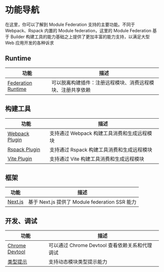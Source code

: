 # 功能导航

在这里，你可以了解到 Module Federation 支持的主要功能。不同于 Webpack、Rspack 内置的 Module federation，这里的 Module Federation 基于 Builder 构建工具的能力基础之上提供了更加丰富的能力支持，以满足大型 Web 应用开发的各种诉求

## Runtime

| 功能                                       | 描述                                                       |
| ------------------------------------------ | ---------------------------------------------------------- |
| [Federation Runtime](/guide/basic/runtime) | 可以脱离构建插件：注册远程模块、消费远程模块、注册共享依赖 |

## 构建工具

| 功能                                                              | 描述                                        |
| ----------------------------------------------------------------- | ------------------------------------------- |
| [Webpack Plugin](/zh/guide/basic/webpack)                         | 支持通过 Webpack 构建工具消费和生成远程模块 |
| [Rspack Plugin](/zh/guide/basic/rspack)                           | 支持通过 Rspack 构建工具消费和生成远程模块  |
| [Vite Plugin](https://github.com/originjs/vite-plugin-federation) | 支持通过 Vite 构建工具消费和生成远程模块    |

## 框架

| 功能                               | 描述                                           |
| ---------------------------------- | ---------------------------------------------- |
| [Next.js](/guide/framework/nextjs) | 基于 Next.js 提供了 Module federation SSR 能力 |

## 开发、调试

| 功能                                             | 描述                                           |
| ------------------------------------------------ | ---------------------------------------------- |
| [Chrome Devtool](/guide/advanced/chrome-devtool) | 可以通过 Chrome Devtool 查看依赖关系和代理调试 |
| [类型提示](/guide/advanced/type-prompt)          | 支持动态模块类型提示能力                       |
